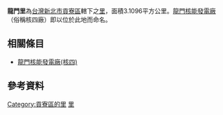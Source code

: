 {{ROC Village or Li Info|
City/CountyName  =  新北市  |
DivName  =  [[貢寮區|貢寮區]]  |
Village/LiName  =  龍門  |
Village/Li  =  里  |
OldName  =  |
Longitude  =  |
Latitude  =  |
AreaTotal  =  3.1098  |
HouseholdTotal  =  253  |
Male  =  376  |
Female  =  378  |
PopTotal  =  754<ref>[https://www.gongliao.ntpc.gov.tw/archive/file/107%E5%B9%B4%E5%8D%80%E6%94%BF%E7%B5%B1%E8%A8%88%E5%B9%B4%E5%A0%B1.pdf  《新北市貢寮區107年區政統計年報》新北市貢寮區公所 2018年6月]</ref>   |
YearMonth  =  [[2011年9月|2011年9月]]  |
Head  =  吳世揚  |
Sub  =  14  |
Neighbors  =  [[仁里里|仁里里]]、[[福隆里|福隆里]]、[[雙玉里|雙玉里]]  |
MapLocation  =  |
Address  =  龍門街11號  |
DataSource  =  |
}}
'''龍門里'''為[[台灣|台灣]][[新北市|新北市]][[貢寮區|貢寮區]]轄下之[[里_(中華民國)|里]]，面積3.1096平方公里。[[龍門核能發電廠|龍門核能發電廠]]（俗稱核四廠）即以位於此地而命名。

== 相關條目 ==
* [[龍門核能發電廠|龍門核能發電廠(核四)]]

==參考資料==
{{reflist}}

{{新北市貢寮區}}

[[Category:貢寮區的里|Category:貢寮區的里]]
[[Category:貢寮區|里]]